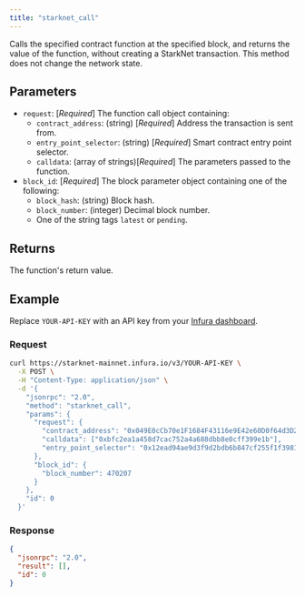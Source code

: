 ```yaml
---
title: "starknet_call"
---
```



Calls the specified contract function at the specified block, and returns the value of the function,
without creating a StarkNet transaction.
This method does not change the network state.

## Parameters

- `request`: [*Required*] The function call object containing:
  - `contract_address`: (string) [*Required*] Address the transaction is sent from.
  - `entry_point_selector`: (string) [*Required*] Smart contract entry point selector.
  - `calldata`: (array of strings)[*Required*] The parameters passed to the function.
- `block_id`: [*Required*] The block parameter object containing one of the following:
  - `block_hash`: (string) Block hash.
  - `block_number`: (integer) Decimal block number.
  - One of the string tags `latest` or `pending`.

## Returns

The function's return value.

## Example

Replace `YOUR-API-KEY` with an API key from your [Infura dashboard](https://infura.io/dashboard).

### Request

<Tabs>
<TabItem value="cURL">

```bash
curl https://starknet-mainnet.infura.io/v3/YOUR-API-KEY \
  -X POST \
  -H "Content-Type: application/json" \
  -d '{
    "jsonrpc": "2.0",
    "method": "starknet_call",
    "params": {
      "request": {
        "contract_address": "0x049E0cCb70e1F1684F43116e9E42e60D0f64d3D254Be8D8A1143dba43dEad733",
        "calldata": ["0xbfc2ea1a458d7cac752a4a688dbb8e0cff399e1b"],
        "entry_point_selector": "0x12ead94ae9d3f9d2bdb6b847cf255f1f398193a1f88884a0ae8e18f24a037b6"
      },
      "block_id": {
        "block_number": 470207
      }
    },
    "id": 0
  }'
```

</TabItem>
</Tabs>

### Response

<Tabs>
<TabItem value="JSON">

```json
{
  "jsonrpc": "2.0",
  "result": [],
  "id": 0
}
```

</TabItem>
</Tabs>
